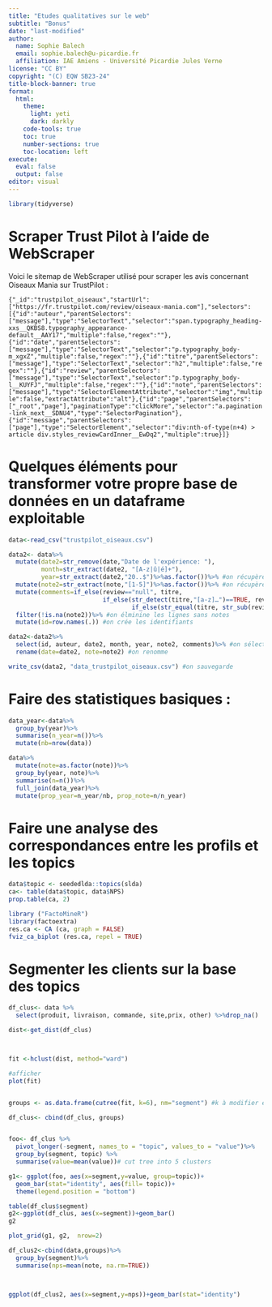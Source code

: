 ---
title: "Etudes qualitatives sur le web"
subtitle: "Bonus"
date: "last-modified"
author:
  name: Sophie Balech
  email: sophie.balech@u-picardie.fr
  affiliation: IAE Amiens - Université Picardie Jules Verne
license: "CC BY"
copyright: "(C) EQW SB23-24"
title-block-banner: true
format: 
  html:
    theme:
      light: yeti
      dark: darkly
    code-tools: true
    toc: true
    number-sections: true
    toc-location: left
execute:
  eval: false
  output: false
editor: visual
---

```{r setup, include=FALSE}

library(tidyverse)

```

# Scraper Trust Pilot à l'aide de WebScraper

Voici le sitemap de WebScraper utilisé pour scraper les avis concernant Oiseaux Mania sur TrustPilot :

`{"_id":"trustpilot_oiseaux","startUrl":["https://fr.trustpilot.com/review/oiseaux-mania.com"],"selectors":[{"id":"auteur","parentSelectors":["message"],"type":"SelectorText","selector":"span.typography_heading-xxs__QKBS8.typography_appearance-default__AAY17","multiple":false,"regex":""},{"id":"date","parentSelectors":["message"],"type":"SelectorText","selector":"p.typography_body-m_xgxZ","multiple":false,"regex":""},{"id":"titre","parentSelectors":["message"],"type":"SelectorText","selector":"h2","multiple":false,"regex":""},{"id":"review","parentSelectors":["message"],"type":"SelectorText","selector":"p.typography_body-l__KUYFJ","multiple":false,"regex":""},{"id":"note","parentSelectors":["message"],"type":"SelectorElementAttribute","selector":"img","multiple":false,"extractAttribute":"alt"},{"id":"page","parentSelectors":["_root","page"],"paginationType":"clickMore","selector":"a.pagination-link_next__SDNU4","type":"SelectorPagination"},{"id":"message","parentSelectors":["page"],"type":"SelectorElement","selector":"div:nth-of-type(n+4) > article div.styles_reviewCardInner__EwDq2","multiple":true}]}`

# Quelques éléments pour transformer votre propre base de données en un dataframe exploitable

```{r transfo, output=FALSE}
data<-read_csv("trustpilot_oiseaux.csv")

data2<- data%>%
  mutate(date2=str_remove(date,"Date de l'expérience: "), 
         month=str_extract(date2, "[A-z|û|é]+"), 
         year=str_extract(date2,"20..$")%>%as.factor())%>% #on récupère juste la date, puis le mois et l'année
  mutate(note2=str_extract(note,"[1-5]")%>%as.factor())%>% #on récupère juste la note
  mutate(comments=if_else(review=="null", titre, 
                          if_else(str_detect(titre,"[a-z]…")==TRUE, review,
                                  if_else(str_equal(titre, str_sub(review, start=1, end=str_count(titre)))==TRUE, review, paste(titre, review)))))%>% #on ajuste le commentaire pour avoir le titre et la review dans une seule variable
  filter(!is.na(note2))%>% #on élminine les lignes sans notes
  mutate(id=row.names(.)) #on crée les identifiants

data2<-data2%>%
  select(id, auteur, date2, month, year, note2, comments)%>% #on sélectionne les variables qui nous intéressent
  rename(date=date2, note=note2) #on renomme

write_csv(data2, "data_trustpilot_oiseaux.csv") #on sauvegarde

```

# Faire des statistiques basiques :

```{r stat}
data_year<-data%>%
  group_by(year)%>%
  summarise(n_year=n())%>%
  mutate(nb=nrow(data))

data%>%
  mutate(note=as.factor(note))%>%
  group_by(year, note)%>%
  summarise(n=n())%>%
  full_join(data_year)%>%
  mutate(prop_year=n_year/nb, prop_note=n/n_year)
```

# Faire une analyse des correspondances entre les profils et les topics

```{r ca}


data$topic <- seededlda::topics(slda)
ca<- table(data$topic, data$NPS)
prop.table(ca, 2)

library ("FactoMineR")
library(factoextra)
res.ca <- CA (ca, graph = FALSE)
fviz_ca_biplot (res.ca, repel = TRUE)

```


# Segmenter les clients sur la base des topics

```{r segment}

df_clus<- data %>% 
  select(produit, livraison, commande, site,prix, other) %>%drop_na()

dist<-get_dist(df_clus)



fit <-hclust(dist, method="ward")

#afficher
plot(fit)


groups <- as.data.frame(cutree(fit, k=6), nm="segment") #k à modifier en fonction des résultats de la classification

df_clus<- cbind(df_clus, groups)


foo<- df_clus %>%
  pivot_longer(-segment, names_to = "topic", values_to = "value")%>%
  group_by(segment, topic) %>% 
  summarise(value=mean(value))# cut tree into 5 clusters

g1<- ggplot(foo, aes(x=segment,y=value, group=topic))+
  geom_bar(stat="identity", aes(fill= topic))+ 
  theme(legend.position = "bottom")

table(df_clus$segment)
g2<-ggplot(df_clus, aes(x=segment))+geom_bar()
g2

plot_grid(g1, g2,  nrow=2)

df_clus2<-cbind(data,groups)%>%
  group_by(segment)%>%
  summarise(nps=mean(note, na.rm=TRUE))



ggplot(df_clus2, aes(x=segment,y=nps))+geom_bar(stat="identity")

```

